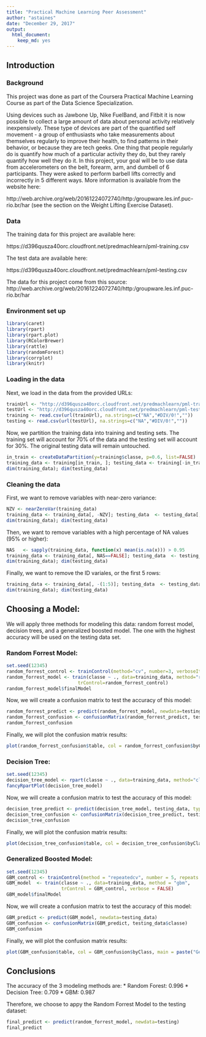 ```yaml
---
title: "Practical Machine Learning Peer Assessment"
author: "astaines"
date: "December 29, 2017"
output: 
  html_document: 
    keep_md: yes
---
```

## Introduction
### Background
This project was done as part of the Coursera Practical Machine Learning Course as part of the Data Science Specialization.

Using devices such as Jawbone Up, Nike FuelBand, and Fitbit it is now possible to collect a large amount of data about personal activity relatively inexpensively. These type of devices are part of the quantified self movement - a group of enthusiasts who take measurements about themselves regularly to improve their health, to find patterns in their behavior, or because they are tech geeks. One thing that people regularly do is quantify how much of a particular activity they do, but they rarely quantify how well they do it. In this project, your goal will be to use data from accelerometers on the belt, forearm, arm, and dumbell of 6 participants. They were asked to perform barbell lifts correctly and incorrectly in 5 different ways. More information is available from the website here:   
   
http://web.archive.org/web/20161224072740/http:/groupware.les.inf.puc-rio.br/har (see the section on the Weight Lifting Exercise Dataset).

### Data

The training data for this project are available here:

https://d396qusza40orc.cloudfront.net/predmachlearn/pml-training.csv

The test data are available here:

https://d396qusza40orc.cloudfront.net/predmachlearn/pml-testing.csv


The data for this project come from this source: http://web.archive.org/web/20161224072740/http:/groupware.les.inf.puc-rio.br/har

### Environment set up
```r
library(caret)
library(rpart)
library(rpart.plot)
library(RColorBrewer)
library(rattle)
library(randomForest)
library(corrplot)
library(knitr)
```

### Loading in the data
Next, we load in the data from the provided URLs:  
```r
trainUrl <- "http://d396qusza40orc.cloudfront.net/predmachlearn/pml-training.csv"
testUrl <- "http://d396qusza40orc.cloudfront.net/predmachlearn/pml-testing.csv"
training <- read.csv(url(trainUrl), na.strings=c("NA","#DIV/0!",""))
testing <- read.csv(url(testUrl), na.strings=c("NA","#DIV/0!",""))
```

Now, we partition the training data into training and testing sets. The training set will account for 70% of the data and the testing set will account for 30%. The original testing data will remain untouched.
```r
in_train <- createDataPartition(y=training$classe, p=0.6, list=FALSE)
training_data <- training[in_train, ]; testing_data <- training[-in_train, ]
dim(training_data); dim(testing_data)
```

### Cleaning the data
First, we want to remove variables with near-zero variance: 
```r
NZV <- nearZeroVar(training_data)
training_data <- training_data[, -NZV]; testing_data  <- testing_data[, -NZV]
dim(training_data); dim(testing_data)
```

Then, we want to remove variables with a high percentage of NA values (95% or higher): 
```r
NAS   <- sapply(training_data, function(x) mean(is.na(x))) > 0.95
training_data <- training_data[, NAS==FALSE]; testing_data  <- testing_data[, NAS==FALSE]
dim(training_data); dim(testing_data)
```

Finally, we want to remove the ID variales, or the first 5 rows: 
```r
training_data <- training_data[, -(1:5)]; testing_data  <- testing_data[, -(1:5)]
dim(training_data); dim(testing_data)
```

## Choosing a Model: 
We will apply three methods for modeling this data: random forrest model, decision trees, and a generalized boosted model. The one with the highest accuracy will be used on the testing data set. 

### Random Forrest Model: 
```r
set.seed(12345)
random_forrest_control <- trainControl(method="cv", number=3, verboseIter=FALSE)
random_forrest_model <- train(classe ~ ., data=training_data, method="rf",
                          trControl=random_forrest_control)
random_forrest_model$finalModel
```

Now, we will create a confusion matrix to test the accuracy of this model: 
```r
random_forrest_predict <- predict(random_forrest_model, newdata=testing_data)
random_forrest_confusion <- confusionMatrix(random_forrest_predict, testing_data$classe)
random_forrest_confusion
```

Finally, we will plot the confusion matrix results: 
```r
plot(random_forrest_confusion$table, col = random_forrest_confusion$byClass, main = paste("Random Forrest Confusion Matrix: Accuracy =", round(random_forrest_confusion$overall['Accuracy'], 4)))
```

### Decision Tree: 
```r
set.seed(12345)
decision_tree_model <- rpart(classe ~ ., data=training_data, method="class")
fancyRpartPlot(decision_tree_model)
```

Now, we will create a confusion matrix to test the accuracy of this model: 
```r
decision_tree_predict <- predict(decision_tree_model, testing_data, type = "class")
decision_tree_confusion <- confusionMatrix(decision_tree_predict, testing_data$classe)
decision_tree_confusion
```

Finally, we will plot the confusion matrix results: 
```r
plot(decision_tree_confusion$table, col = decision_tree_confusion$byClass, main = paste("Decision Tree Confusion Matrix: Accuracy =", round(decision_tree_confusion$overall['Accuracy'], 4)))
```

### Generalized Boosted Model: 
```r
set.seed(12345)
GBM_control <- trainControl(method = "repeatedcv", number = 5, repeats = 1)
GBM_model  <- train(classe ~ ., data=training_data, method = "gbm",
                    trControl = GBM_control, verbose = FALSE)
GBM_model$finalModel
```

Now, we will create a confusion matrix to test the accuracy of this model: 
```r
GBM_predict <- predict(GBM_model, newdata=testing_data)
GBM_confusion <- confusionMatrix(GBM_predict, testing_data$classe)
GBM_confusion
```

Finally, we will plot the confusion matrix results: 
```r
plot(GBM_confusion$table, col = GBM_confusion$byClass, main = paste("Generalized Boosted Model Confusion Matrix: Accuracy =", round(GBM_confusion$overall['Accuracy'], 4)))
```


## Conclusions
The accuracy of the 3 modeling methods are:
* Random Forest: 0.996
* Decision Tree: 0.709
* GBM: 0.987

Therefore, we choose to appy the Random Forrest Model to the testing dataset: 
```r
final_predict <- predict(random_forrest_model, newdata=testing)
final_predict
```















